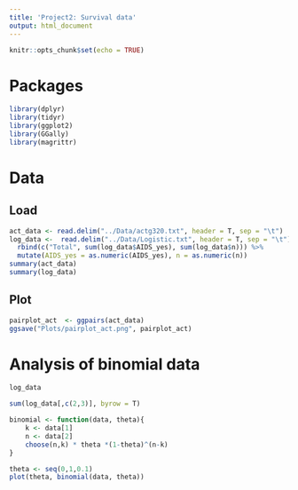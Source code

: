 ```yaml
---
title: 'Project2: Survival data'
output: html_document
---
```


```r
knitr::opts_chunk$set(echo = TRUE)
```

# Packages

```r
library(dplyr)
library(tidyr)
library(ggplot2)
library(GGally)
library(magrittr)
```


# Data

## Load
```r
act_data <- read.delim("../Data/actg320.txt", header = T, sep = "\t")
log_data <-  read.delim("../Data/Logistic.txt", header = T, sep = "\t") %>% 
  rbind(c("Total", sum(log_data$AIDS_yes), sum(log_data$n))) %>% 
  mutate(AIDS_yes = as.numeric(AIDS_yes), n = as.numeric(n))
summary(act_data)
summary(log_data)

```

## Plot



```r
pairplot_act  <- ggpairs(act_data)
ggsave("Plots/pairplot_act.png", pairplot_act)
```

# Analysis of binomial data

```r
log_data
```

```r
sum(log_data[,c(2,3)], byrow = T)

binomial <- function(data, theta){
    k <- data[1]
    n <- data[2]
    choose(n,k) * theta *(1-theta)^(n-k)
}

theta <- seq(0,1,0.1)
plot(theta, binomial(data, theta))
```

